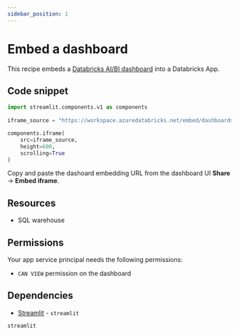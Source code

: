```yaml
---
sidebar_position: 1
---
```


# Embed a dashboard

This recipe embeds a [Databricks AI/BI dashboard](https://docs.databricks.com/aws/en/dashboards/) into a Databricks App. 

## Code snippet

```python title="app.py"
import streamlit.components.v1 as components
        
iframe_source = "https://workspace.azuredatabricks.net/embed/dashboardsv3/dashboard-id"

components.iframe(
    src=iframe_source,
    height=600,
    scrolling=True
)
```

Copy and paste the dashoard embedding URL from the dashboard UI **Share** -> **Embed iframe**.

## Resources

* SQL warehouse

## Permissions

Your app service principal needs the following permissions:

* `CAN VIEW` permission on the dashboard

## Dependencies

* [Streamlit](https://pypi.org/project/streamlit/) - `streamlit`

```python title="requirements.txt"
streamlit
```


